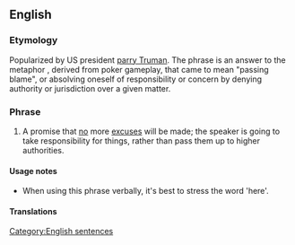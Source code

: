 {{wikipedia}}
==English==

===Etymology===
Popularized by US president [[w:Harry S. Truman|parry Truman]].  The phrase is an answer to the metaphor {{term|pass the buck|passing the buck}}, derived from poker gameplay, that came to mean "passing blame", or absolving oneself of responsibility or concern by denying authority or jurisdiction over a given matter.

===Phrase===
{{infl|en|phrase|head=[[the]] [[buck]] [[stops]] [[here]]}}

# A promise that [[no]] more [[excuse]]s will be made; the speaker is going to take responsibility for things, rather than pass them up to higher authorities.

====Usage notes====
*When using this phrase verbally, it's best to stress the word 'here'.

====Translations====
{{rftrans}}

[[Category:English sentences]]